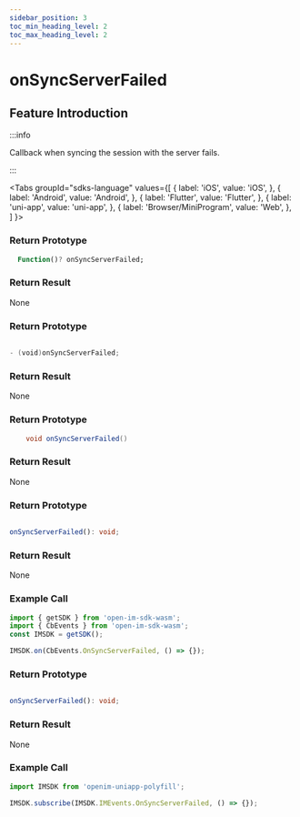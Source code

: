 ```yaml
---
sidebar_position: 3
toc_min_heading_level: 2
toc_max_heading_level: 2
---
```


# onSyncServerFailed

## Feature Introduction

:::info

Callback when syncing the session with the server fails.

:::

<Tabs
groupId="sdks-language"
values={[
{ label: 'iOS', value: 'iOS', },
{ label: 'Android', value: 'Android', },
{ label: 'Flutter', value: 'Flutter', },
{ label: 'uni-app', value: 'uni-app', },
{ label: 'Browser/MiniProgram', value: 'Web', },
]
}>

<TabItem value="Flutter">

### Return Prototype

```dart showLineNumbers
  Function()? onSyncServerFailed;
```

### Return Result

None

</TabItem>

<TabItem value="iOS">

### Return Prototype

```swift showLineNumbers

- (void)onSyncServerFailed;

```

### Return Result

None

</TabItem>

<TabItem value="Android">

### Return Prototype

```java showLineNumbers
    void onSyncServerFailed()
```

### Return Result

None

</TabItem>

<TabItem value="Web">

### Return Prototype

```ts showLineNumbers

onSyncServerFailed(): void;

```

### Return Result

None

### Example Call

```js showLineNumbers
import { getSDK } from 'open-im-sdk-wasm';
import { CbEvents } from 'open-im-sdk-wasm';
const IMSDK = getSDK();

IMSDK.on(CbEvents.OnSyncServerFailed, () => {});
```

</TabItem>

<TabItem value="uni-app">

### Return Prototype

```ts showLineNumbers

onSyncServerFailed(): void;

```

### Return Result

None

### Example Call

```js showLineNumbers
import IMSDK from 'openim-uniapp-polyfill';

IMSDK.subscribe(IMSDK.IMEvents.OnSyncServerFailed, () => {});
```

</TabItem>

</Tabs>